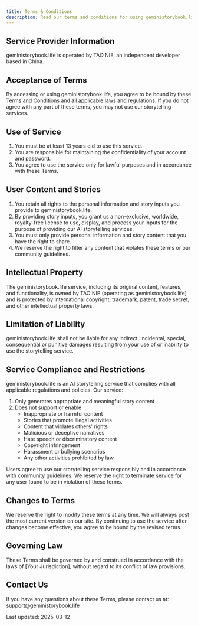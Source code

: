 ```yaml
---
title: Terms & Conditions
description: Read our terms and conditions for using geministorybook.life.
---
```


## Service Provider Information
geministorybook.life is operated by TAO NIE, an independent developer based in China.

## Acceptance of Terms

By accessing or using geministorybook.life, you agree to be bound by these Terms and Conditions and all applicable laws and regulations. If you do not agree with any part of these terms, you may not use our storytelling services.

## Use of Service

1. You must be at least 13 years old to use this service.
2. You are responsible for maintaining the confidentiality of your account and password.
3. You agree to use the service only for lawful purposes and in accordance with these Terms.

## User Content and Stories

1. You retain all rights to the personal information and story inputs you provide to geministorybook.life.
2. By providing story inputs, you grant us a non-exclusive, worldwide, royalty-free license to use, display, and process your inputs for the purpose of providing our AI storytelling services.
3. You must only provide personal information and story content that you have the right to share.
4. We reserve the right to filter any content that violates these terms or our community guidelines.

## Intellectual Property

The geministorybook.life service, including its original content, features, and functionality, is owned by TAO NIE (operating as geministorybook.life) and is protected by international copyright, trademark, patent, trade secret, and other intellectual property laws.

## Limitation of Liability

geministorybook.life shall not be liable for any indirect, incidental, special, consequential or punitive damages resulting from your use of or inability to use the storytelling service.

## Service Compliance and Restrictions

geministorybook.life is an AI storytelling service that complies with all applicable regulations and policies. Our service:

1. Only generates appropriate and meaningful story content
2. Does not support or enable:
   - Inappropriate or harmful content
   - Stories that promote illegal activities
   - Content that violates others' rights
   - Malicious or deceptive narratives
   - Hate speech or discriminatory content
   - Copyright infringement
   - Harassment or bullying scenarios
   - Any other activities prohibited by law

Users agree to use our storytelling service responsibly and in accordance with community guidelines. We reserve the right to terminate service for any user found to be in violation of these terms.

## Changes to Terms

We reserve the right to modify these terms at any time. We will always post the most current version on our site. By continuing to use the service after changes become effective, you agree to be bound by the revised terms.

## Governing Law

These Terms shall be governed by and construed in accordance with the laws of [Your Jurisdiction], without regard to its conflict of law provisions.

## Contact Us

If you have any questions about these Terms, please contact us at: support@geministorybook.life

Last updated: 2025-03-12
